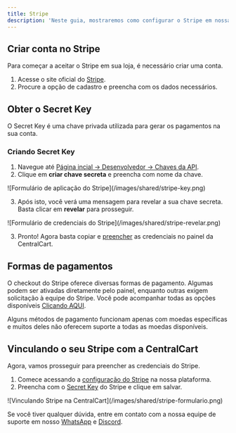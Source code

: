 ```yaml
---
title: Stripe
description: 'Neste guia, mostraremos como configurar o Stripe em nossa plataforma.'
---
```


## Criar conta no Stripe
Para começar a aceitar o Stripe em sua loja, é necessário criar uma conta.

1. Acesse o site oficial do [Stripe](https://stripe.com).
2. Procure a opção de cadastro e preencha com os dados necessários.

## Obter o Secret Key
O Secret Key é uma chave privada utilizada para gerar os pagamentos na sua conta. 

### Criando Secret Key
1. Navegue até [Página incial -> Desenvolvedor -> Chaves da API](https://dashboard.stripe.com/apikeys).
2. Clique em **criar chave secreta** e preencha com nome da chave.

<Frame>
  ![Formulário de aplicação do Stripe](/images/shared/stripe-key.png)
</Frame>

3. Após isto, você verá uma mensagem para revelar a sua chave secreta. Basta clicar em **revelar** para prosseguir.

<Frame>
  ![Formulário de credenciais do Stripe](/images/shared/stripe-revelar.png)
</Frame>

3. Pronto! Agora basta copiar e [preencher](#vinculando-o-seu-stripe-com-a-centralcart) as credenciais no painel da CentralCart.

## Formas de pagamentos 
O checkout do Stripe oferece diversas formas de pagamento. Algumas podem ser ativadas diretamente pelo painel, enquanto outras exigem solicitação à equipe do Stripe. Você pode acompanhar todas as opções disponíveis [Clicando AQUI](
https://dashboard.stripe.com/settings/payment_methods/review).


<Warning>
Alguns métodos de pagamento funcionam apenas com moedas específicas e muitos deles não oferecem suporte a todas as moedas disponíveis.
</Warning>

## Vinculando o seu Stripe com a CentralCart
Agora, vamos prosseguir para preencher as credenciais do Stripe.

1. Comece acessando a [configuração do Stripe](https://app.centralcart.com.br/settings/gateway/stripe) na nossa plataforma.
3. Preencha com o [Secret Key](#criando-secret-key) do Stripe e clique em salvar.

<Frame>
  ![Vinculando Stripe na CentralCart](/images/shared/stripe-formulario.png)
</Frame>

<Check>Se você tiver qualquer dúvida, entre em contato com a nossa equipe de suporte
em nosso [WhatsApp](https://api.whatsapp.com/send/?phone=5515992647447&text=Ol%C3%A1%2C+tenho+d%C3%BAvidas+sobre+a+CentralCart&type=phone_number&app_absent=0) 
e [Discord](https://centralcart.com.br/discord).</Check>

